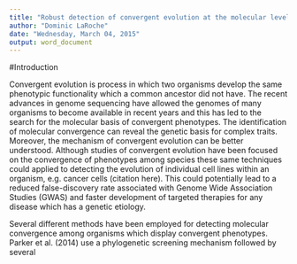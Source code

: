 ```yaml
---
title: "Robust detection of convergent evolution at the molecular level"
author: "Dominic LaRoche"
date: "Wednesday, March 04, 2015"
output: word_document
---
```


#Introduction

Convergent evolution is process in which two organisms develop the same phenotypic functionality which a common ancestor did not have.  The recent advances in genome sequencing have allowed the genomes of many organisms to become available in recent years and this has led to the search for the molecular basis of convergent phenotypes.  The identification of molecular convergence can reveal the genetic basis for complex traits.  Moreover, the mechanism of convergent evolution can be better understood.  Although studies of convergent evolution have been focused on the convergence of phenotypes among species these same techniques could applied to detecting the evolution of individual cell lines within an organism, e.g. cancer cells (citation here).  This could potentially lead to a reduced false-discovery rate associated with Genome Wide Association Studies (GWAS) and faster development of targeted therapies for any disease which has a genetic etiology.

Several different methods have been employed for detecting molecular convergence among organisms which display convergent phenotypes.  Parker et al. (2014) use a phylogenetic screening mechanism followed by several 
